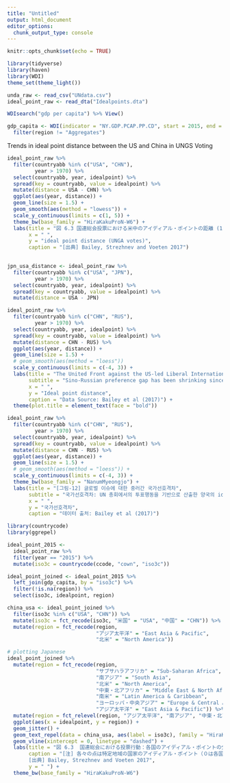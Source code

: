 ```yaml
---
title: "Untitled"
output: html_document
editor_options: 
  chunk_output_type: console
---
```


```r
knitr::opts_chunk$set(echo = TRUE)
```

```r
library(tidyverse)
library(haven)
library(WDI)
theme_set(theme_light())

unda_raw <- read_csv("UNdata.csv")
ideal_point_raw <- read_dta("Idealpoints.dta")

WDIsearch("gdp per capita") %>% View()

gdp_capita <- WDI(indicator = "NY.GDP.PCAP.PP.CD", start = 2015, end = 2015, extra = T) %>% 
  filter(region != "Aggregates")
```

Trends in ideal point distance between the US and China in UNGS Voting
```r
ideal_point_raw %>% 
  filter(countryabb %in% c("USA", "CHN"), 
         year > 1970) %>% 
  select(countryabb, year, idealpoint) %>% 
  spread(key = countryabb, value = idealpoint) %>% 
  mutate(distance = USA - CHN) %>% 
  ggplot(aes(year, distance)) +
  geom_line(size = 1.5) +
  geom_smooth(aes(method = "lowess")) +
  scale_y_continuous(limits = c(1, 5)) + 
  theme_bw(base_family = "HiraKakuProN-W6") +
  labs(title = "図 6.3 国連総会投票における米中のアイディアル・ポイントの距離 (1971-2018)", 
       x = " ",
       y = "ideal point distance (UNGA votes)", 
       caption = "[出典] Bailey, Strezhnev and Voeten 2017") 
  

jpn_usa_distance <- ideal_point_raw %>% 
  filter(countryabb %in% c("USA", "JPN"), 
         year > 1970) %>% 
  select(countryabb, year, idealpoint) %>% 
  spread(key = countryabb, value = idealpoint) %>% 
  mutate(distance = USA - JPN) 
```

```r
ideal_point_raw %>%
  filter(countryabb %in% c("CHN", "RUS"), 
         year > 1970) %>% 
  select(countryabb, year, idealpoint) %>% 
  spread(key = countryabb, value = idealpoint) %>% 
  mutate(distance = CHN - RUS) %>% 
  ggplot(aes(year, distance)) +
  geom_line(size = 1.5) +
  # geom_smooth(aes(method = "loess")) 
  scale_y_continuous(limits = c(-4, 3)) +
  labs(title = "The United Front against the US-led Liberal International Order?",
       subtitle = "Sino-Russian preference gap has been shrinking since the mid-1990s",
       x = " ", 
       y = "Ideal point distance", 
       caption = "Data Source: Bailey et al (2017)") +
  theme(plot.title = element_text(face = "bold"))

ideal_point_raw %>%
  filter(countryabb %in% c("CHN", "RUS"), 
         year > 1970) %>% 
  select(countryabb, year, idealpoint) %>% 
  spread(key = countryabb, value = idealpoint) %>% 
  mutate(distance = CHN - RUS) %>% 
  ggplot(aes(year, distance)) +
  geom_line(size = 1.5) +
  # geom_smooth(aes(method = "loess")) +
  scale_y_continuous(limits = c(-4, 3)) +
  theme_bw(base_family = "NanumMyeongjo") +
  labs(title = "[그림-12] 글로벌 이슈에 대한 중러간 국가선호격차",
       subtitle = "국가선호격차: UN 총회에서의 투표행동을 기반으로 산출한 양국의 ideal point의 차 \n (0에 가까울수록 양국간 국가선호의 격차가 작음을 의미)",
       x = " ", 
       y = "국가선호격차", 
       caption = "데이터 출처: Bailey et al (2017)")
```

```r
library(countrycode)
library(ggrepel)

ideal_point_2015 <- 
  ideal_point_raw %>%
  filter(year == "2015") %>% 
  mutate(iso3c = countrycode(ccode, "cown", "iso3c"))

ideal_point_joined <- ideal_point_2015 %>% 
  left_join(gdp_capita, by = "iso3c") %>% 
  filter(!is.na(region)) %>% 
  select(iso3c, idealpoint, region)

china_usa <- ideal_point_joined %>% 
  filter(iso3c %in% c("USA", "CHN")) %>% 
  mutate(iso3c = fct_recode(iso3c, "米国" = "USA", "中国" = "CHN")) %>% 
  mutate(region = fct_recode(region, 
                             "アジア太平洋" = "East Asia & Pacific", 
                             "北米" = "North America"))

# plotting Japanese
ideal_point_joined %>% 
  mutate(region = fct_recode(region, 
                             "サブサハラアフリカ" = "Sub-Saharan Africa", 
                             "南アジア" = "South Asia",
                             "北米" = "North America", 
                             "中東・北アフリカ" = "Middle East & North Africa", 
                             "南米" = "Latin America & Caribbean", 
                             "ヨーロッパ・中央アジア" = "Europe & Central Asia", 
                             "アジア太平洋" = "East Asia & Pacific")) %>% 
  mutate(region = fct_relevel(region, "アジア太平洋", "南アジア", "中東・北アフリカ", "サブサハラアフリカ", "南米", "ヨーロッパ・中央アジア", "北米")) %>% 
  ggplot(aes(x = idealpoint, y = region)) +
  geom_jitter() +
  geom_text_repel(data = china_usa, aes(label = iso3c), family = "HiraKakuProN-W6", hjust = 1, vjust = 1) +
  geom_vline(xintercept = 0, linetype = "dashed") +
  labs(title = "図 6.3  国連総会における投票行動：各国のアイディアル・ポイントの分布（2015年)", 
       caption = "[注] 各々の点は特定地域の国家のアイディアル・ポイント（０は各国の平均）\n 
       [出典] Bailey, Strezhnev and Voeten 2017", 
       y = " ") +
  theme_bw(base_family = "HiraKakuProN-W6")
```

